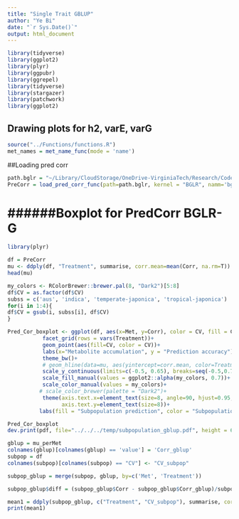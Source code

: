```yaml
---
title: "Single Trait GBLUP"
author: "Ye Bi"
date: "`r Sys.Date()`"
output: html_document
---
```


```r
library(tidyverse)
library(ggplot2)
library(plyr)
library(ggpubr)
library(ggrepel)
library(tidyverse)
library(stargazer)
library(patchwork)
library(ggplot2)
```

## Drawing plots for h2, varE, varG
```r
source("../Functions/functions.R")
met_names = met_name_func(mode = 'name')
```

##Loading pred corr 
```r
path.bglr = "~/Library/CloudStorage/OneDrive-VirginiaTech/Research/Codes/research/RiceUNLMetabolites/GBLUP4Met/outputs/GBLUP_subpopulation"
PreCorr = load_pred_corr_func(path=path.bglr, kernel = "BGLR", namm='bglr')
```


# ######Boxplot for PredCorr BGLR-G
```r
library(plyr)

df = PreCorr
mu <- ddply(df, "Treatment", summarise, corr.mean=mean(Corr, na.rm=T))
head(mu)

my_colors <- RColorBrewer::brewer.pal(8, "Dark2")[5:8]
df$CV = as.factor(df$CV)
subss = c('aus', 'indica', 'temperate-japonica', 'tropical-japonica')
for(i in 1:4){
df$CV = gsub(i, subss[i], df$CV)
}

Pred_Cor_boxplot <- ggplot(df, aes(x=Met, y=Corr), color = CV, fill = CV) + 
           facet_grid(rows = vars(Treatment))+
           geom_point(aes(fill=CV, color = CV))+
           labs(x="Metabolite accumulation", y = "Prediction accuracy") +
           theme_bw()+
           # geom_hline(data=mu, aes(yintercept=corr.mean, color=Treatment), linetype='solid', linewidth = 1)+
           scale_y_continuous(limits=c(-0.5, 0.65), breaks=seq(-0.5,0.7,0.2)) +
           scale_fill_manual(values = ggplot2::alpha(my_colors, 0.7))+
           scale_color_manual(values = my_colors)+
          # scale_color_brewer(palette = "Dark2")+
           theme(axis.text.x=element_text(size=8, angle=90, hjust=0.95, vjust=0.2),
                 axis.text.y=element_text(size=8))+
          labs(fill = "Subpopulation prediction", color = "Subpopulation prediction") 

Pred_Cor_boxplot
dev.print(pdf, file="../../../temp/subpopulation_gblup.pdf", height = 6, width = 10)
```

```r
gblup = mu_perMet
colnames(gblup)[colnames(gblup) == 'value'] = 'Corr_gblup'
subpop = df
colnames(subpop)[colnames(subpop) == "CV"] <- "CV_subpop"

subpop_gblup = merge(subpop, gblup, by=c('Met', 'Treatment'))

subpop_gblup$diff = (subpop_gblup$Corr - subpop_gblup$Corr_gblup)/subpop_gblup$Corr_gblup * 100

mean1 = ddply(subpop_gblup, c("Treatment", "CV_subpop"), summarise, corr.mean=mean(diff, na.rm=T))
print(mean1)
```



